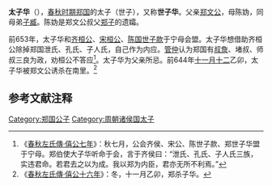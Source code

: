 {{模板:Infobox 先秦人物
|名称= 太子华
|姓=[[姬姓|姬]]
|氏=
|名=华
|字=
|别名=
|别字=
|谥号=
|时代=春秋
|国家=[[郑国|郑]] 
|身份=郑国公子
|出生=
|逝世=前644年
|父=[[郑文公|郑文公]]
|母=陈妫
}}
'''太子华'''（{{bd|？||前644年||catIdx=H}}），[[春秋时期|春秋时期]][[郑国|郑国]]的太子（世子），又称'''世子华'''。父亲[[郑文公|郑文公]]，母陈妫，同母弟[[子臧_(郑国)|子臧]]。陈妫是郑文公叔父[[郑子|郑子]]的遗孀。

前653年，太子华和[[齐桓公|齐桓公]]、[[宋桓公_(春秋)|宋桓公]]、[[陈国|陈国]][[陈穆公|世子款]]于宁母会盟。太子华想借助齐桓公除掉郑国泄氏、孔氏、子人氏，自己作为内应。[[管仲|管仲]]认为郑国有[[叔詹|叔詹]]、堵叔、师叔三良为政，劝桓公不答应<ref>《[[s:春秋左氏傳/僖公|春秋左氏傳·僖公七年]]》：秋七月，公会齐侯、宋公、陈世子款、郑世子华盟于宁母。郑伯使大子华听命于会，言于齐侯曰：“泄氏、孔氏、子人氏三族，实违君命。若君去之以为成。我以郑为内臣，君亦无所不利焉。”</ref>。太子华为父亲所忌。前644年[[十一月十二|十一月十二]]乙卯，太子华被郑文公诱杀在南里。<ref>《[[s:春秋左氏傳/僖公|春秋左氏傳·僖公十六年]]》：冬，十一月乙卯，郑杀子华。</ref>

==参考文献注释==
{{Reflist}}
[[Category:郑国公子|Category:郑国公子]]
[[Category:周朝诸侯国太子|Category:周朝诸侯国太子]]
{{春秋人物小作品}}